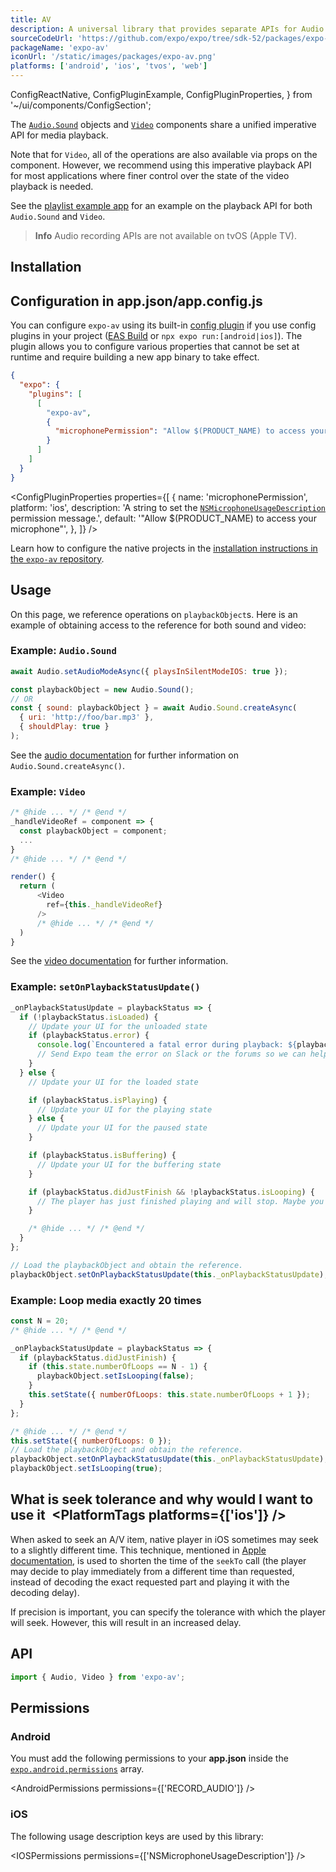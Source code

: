 ```yaml
---
title: AV
description: A universal library that provides separate APIs for Audio and Video playback.
sourceCodeUrl: 'https://github.com/expo/expo/tree/sdk-52/packages/expo-av'
packageName: 'expo-av'
iconUrl: '/static/images/packages/expo-av.png'
platforms: ['android', 'ios', 'tvos', 'web']
---
```


  ConfigReactNative,
  ConfigPluginExample,
  ConfigPluginProperties,
} from '~/ui/components/ConfigSection';

The [`Audio.Sound`](audio.mdx) objects and [`Video`](video-av.mdx) components share a unified imperative API for media playback.

Note that for `Video`, all of the operations are also available via props on the component. However, we recommend using this imperative playback API for most applications where finer control over the state of the video playback is needed.

See the [playlist example app](https://github.com/expo/playlist-example) for an example on the playback API for both `Audio.Sound` and `Video`.

> **Info** Audio recording APIs are not available on tvOS (Apple TV).

## Installation

<APIInstallSection />

## Configuration in app.json/app.config.js

You can configure `expo-av` using its built-in [config plugin](/config-plugins/introduction/) if you use config plugins in your project ([EAS Build](/build/introduction) or `npx expo run:[android|ios]`). The plugin allows you to configure various properties that cannot be set at runtime and require building a new app binary to take effect.

<ConfigPluginExample>

```json app.json
{
  "expo": {
    "plugins": [
      [
        "expo-av",
        {
          "microphonePermission": "Allow $(PRODUCT_NAME) to access your microphone."
        }
      ]
    ]
  }
}
```

</ConfigPluginExample>

<ConfigPluginProperties
  properties={[
    {
      name: 'microphonePermission',
      platform: 'ios',
      description:
        'A string to set the [`NSMicrophoneUsageDescription`](#permission-nsmicrophoneusagedescription) permission message.',
      default: '"Allow $(PRODUCT_NAME) to access your microphone"',
    },
  ]}
/>

<ConfigReactNative>

Learn how to configure the native projects in the [installation instructions in the `expo-av` repository](https://github.com/expo/expo/tree/main/packages/expo-av#installation-in-bare-react-native-projects).

</ConfigReactNative>

## Usage

On this page, we reference operations on `playbackObject`s. Here is an example of obtaining access to the reference for both sound and video:

### Example: `Audio.Sound`

```js
await Audio.setAudioModeAsync({ playsInSilentModeIOS: true });

const playbackObject = new Audio.Sound();
// OR
const { sound: playbackObject } = await Audio.Sound.createAsync(
  { uri: 'http://foo/bar.mp3' },
  { shouldPlay: true }
);
```

See the [audio documentation](audio.mdx) for further information on `Audio.Sound.createAsync()`.

### Example: `Video`

```js
/* @hide ... */ /* @end */
_handleVideoRef = component => {
  const playbackObject = component;
  ...
}
/* @hide ... */ /* @end */

render() {
  return (
      <Video
        ref={this._handleVideoRef}
      />
      /* @hide ... */ /* @end */
  )
}
```

See the [video documentation](video-av.mdx) for further information.

### Example: `setOnPlaybackStatusUpdate()`

```js
_onPlaybackStatusUpdate = playbackStatus => {
  if (!playbackStatus.isLoaded) {
    // Update your UI for the unloaded state
    if (playbackStatus.error) {
      console.log(`Encountered a fatal error during playback: ${playbackStatus.error}`);
      // Send Expo team the error on Slack or the forums so we can help you debug!
    }
  } else {
    // Update your UI for the loaded state

    if (playbackStatus.isPlaying) {
      // Update your UI for the playing state
    } else {
      // Update your UI for the paused state
    }

    if (playbackStatus.isBuffering) {
      // Update your UI for the buffering state
    }

    if (playbackStatus.didJustFinish && !playbackStatus.isLooping) {
      // The player has just finished playing and will stop. Maybe you want to play something else?
    }

    /* @hide ... */ /* @end */
  }
};

// Load the playbackObject and obtain the reference.
playbackObject.setOnPlaybackStatusUpdate(this._onPlaybackStatusUpdate);
```

### Example: Loop media exactly 20 times

```js
const N = 20;
/* @hide ... */ /* @end */

_onPlaybackStatusUpdate = playbackStatus => {
  if (playbackStatus.didJustFinish) {
    if (this.state.numberOfLoops == N - 1) {
      playbackObject.setIsLooping(false);
    }
    this.setState({ numberOfLoops: this.state.numberOfLoops + 1 });
  }
};

/* @hide ... */ /* @end */
this.setState({ numberOfLoops: 0 });
// Load the playbackObject and obtain the reference.
playbackObject.setOnPlaybackStatusUpdate(this._onPlaybackStatusUpdate);
playbackObject.setIsLooping(true);
```

## What is seek tolerance and why would I want to use it&ensp;<PlatformTags platforms={['ios']} />

When asked to seek an A/V item, native player in iOS sometimes may seek to a slightly different time. This technique, mentioned in [Apple documentation](https://developer.apple.com/documentation/avfoundation/avplayer/1387741-seek#discussion), is used to shorten the time of the `seekTo` call (the player may decide to play immediately from a different time than requested, instead of decoding the exact requested part and playing it with the decoding delay).

If precision is important, you can specify the tolerance with which the player will seek. However, this will result in an increased delay.

## API

```js
import { Audio, Video } from 'expo-av';
```

<APISection packageName="expo-av" apiName="AV" />

## Permissions

### Android

You must add the following permissions to your **app.json** inside the [`expo.android.permissions`](/versions/latest/config/app/#permissions) array.

<AndroidPermissions permissions={['RECORD_AUDIO']} />

### iOS

The following usage description keys are used by this library:

<IOSPermissions permissions={['NSMicrophoneUsageDescription']} />
